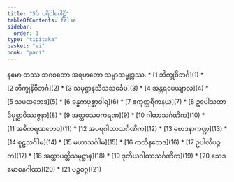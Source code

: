```yaml
---
title: "5ဝ် ပရိဝါရပါဠိ"
tableOfContents: false
sidebar:
  order: 1
type: "tipitaka"
basket: "vi"
book: "pari"
---
```


<Paragraph number="1" type="center" book="pari">
နမော တဿ ဘဂဝတော အရဟတော သမ္မာသမ္ဗုဒ္ဓဿ.

</Paragraph>

<TableOfContents book="pari" section="5">
* [1 ဘိက္ခုဝိဘင်္ဂ](1)
* [2 ဘိက္ခုနိဝိဘင်္ဂ](2)
* [3 သမုဋ္ဌာနသီသသင်္ခေပ](3)
* [4 အန္တရပေယျာလ](4)
* [5 သမထဘေဒ](5)
* [6 ခန္ဓကပုစ္ဆာဝါရ](6)
* [7 ဧကုတ္တရိကနယ](7)
* [8 ဥပေါသထာဒိပုစ္ဆာဝိဿဇ္ဇနာ](8)
* [9 အတ္ထဝသပကရဏ](9)
* [10 ဂါထာသင်္ဂဏိက](10)
* [11 အဓိကရဏဘေဒ](11)
* [12 အပရဂါထာသင်္ဂဏိက](12)
* [13 စောဒနာကဏ္ဍ](13)
* [14 စူဠသင်္ဂါမ](14)
* [15 မဟာသင်္ဂါမ](15)
* [16 ကထိနဘေဒ](16)
* [17 ဥပါလိပဉ္စက](17)
* [18 အတ္ထာပတ္တိသမုဋ္ဌာန](18)
* [19 ဒုတိယဂါထာသင်္ဂဏိက](19)
* [20 သေဒမောစနဂါထာ](20)
* [21 ပဉ္စဝဂ္ဂ](21)
</TableOfContents>